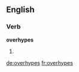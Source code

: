 ==English==

===Verb===
'''overhypes'''

# {{third-person singular of|overhype}}

[[de:overhypes]]
[[fr:overhypes]]